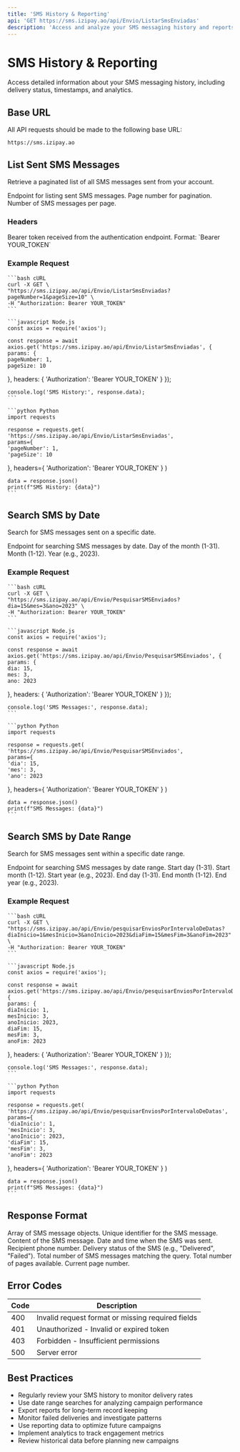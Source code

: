 ```yaml
---
title: 'SMS History & Reporting'
api: 'GET https://sms.izipay.ao/api/Envio/ListarSmsEnviadas'
description: 'Access and analyze your SMS messaging history and reports.'
---
```


# SMS History & Reporting

Access detailed information about your SMS messaging history, including delivery status, timestamps, and analytics.

## Base URL

All API requests should be made to the following base URL:

```
https://sms.izipay.ao
```

## List Sent SMS Messages

Retrieve a paginated list of all SMS messages sent from your account.

<ParamField path="Envio/ListarSmsEnviadas" type="string">
    Endpoint for listing sent SMS messages.
</ParamField>

<ParamField query="pageNumber" type="integer" default="1">
    Page number for pagination.
</ParamField>

<ParamField query="pageSize" type="integer" default="10">
    Number of SMS messages per page.
</ParamField>

### Headers

<ParamField header="Authorization" type="string" required>
    Bearer token received from the authentication endpoint. Format: `Bearer YOUR_TOKEN`
</ParamField>

### Example Request

<CodeGroup>

    ```bash cURL
    curl -X GET \
    "https://sms.izipay.ao/api/Envio/ListarSmsEnviadas?pageNumber=1&pageSize=10" \
    -H "Authorization: Bearer YOUR_TOKEN"
    ```

    ```javascript Node.js
    const axios = require('axios');

    const response = await axios.get('https://sms.izipay.ao/api/Envio/ListarSmsEnviadas', {
    params: {
    pageNumber: 1,
    pageSize: 10
},
    headers: {
    'Authorization': 'Bearer YOUR_TOKEN'
}
});

    console.log('SMS History:', response.data);
    ```

    ```python Python
    import requests

    response = requests.get(
    'https://sms.izipay.ao/api/Envio/ListarSmsEnviadas',
    params={
    'pageNumber': 1,
    'pageSize': 10
},
    headers={
    'Authorization': 'Bearer YOUR_TOKEN'
}
    )

    data = response.json()
    print(f"SMS History: {data}")
    ```

</CodeGroup>

## Search SMS by Date

Search for SMS messages sent on a specific date.

<ParamField path="Envio/PesquisarSMSEnviados" type="string">
    Endpoint for searching SMS messages by date.
</ParamField>

<ParamField query="dia" type="integer" required>
    Day of the month (1-31).
</ParamField>

<ParamField query="mes" type="integer" required>
    Month (1-12).
</ParamField>

<ParamField query="ano" type="integer" required>
    Year (e.g., 2023).
</ParamField>

### Example Request

<CodeGroup>

    ```bash cURL
    curl -X GET \
    "https://sms.izipay.ao/api/Envio/PesquisarSMSEnviados?dia=15&mes=3&ano=2023" \
    -H "Authorization: Bearer YOUR_TOKEN"
    ```

    ```javascript Node.js
    const axios = require('axios');

    const response = await axios.get('https://sms.izipay.ao/api/Envio/PesquisarSMSEnviados', {
    params: {
    dia: 15,
    mes: 3,
    ano: 2023
},
    headers: {
    'Authorization': 'Bearer YOUR_TOKEN'
}
});

    console.log('SMS Messages:', response.data);
    ```

    ```python Python
    import requests

    response = requests.get(
    'https://sms.izipay.ao/api/Envio/PesquisarSMSEnviados',
    params={
    'dia': 15,
    'mes': 3,
    'ano': 2023
},
    headers={
    'Authorization': 'Bearer YOUR_TOKEN'
}
    )

    data = response.json()
    print(f"SMS Messages: {data}")
    ```

</CodeGroup>

## Search SMS by Date Range

Search for SMS messages sent within a specific date range.

<ParamField path="Envio/pesquisarEnviosPorIntervaloDeDatas" type="string">
    Endpoint for searching SMS messages by date range.
</ParamField>

<ParamField query="diaInicio" type="integer" required>
    Start day (1-31).
</ParamField>

<ParamField query="mesInicio" type="integer" required>
    Start month (1-12).
</ParamField>

<ParamField query="anoInicio" type="integer" required>
    Start year (e.g., 2023).
</ParamField>

<ParamField query="diaFim" type="integer" required>
    End day (1-31).
</ParamField>

<ParamField query="mesFim" type="integer" required>
    End month (1-12).
</ParamField>

<ParamField query="anoFim" type="integer" required>
    End year (e.g., 2023).
</ParamField>

### Example Request

<CodeGroup>

    ```bash cURL
    curl -X GET \
    "https://sms.izipay.ao/api/Envio/pesquisarEnviosPorIntervaloDeDatas?diaInicio=1&mesInicio=3&anoInicio=2023&diaFim=15&mesFim=3&anoFim=2023"
    \
    -H "Authorization: Bearer YOUR_TOKEN"
    ```

    ```javascript Node.js
    const axios = require('axios');

    const response = await axios.get('https://sms.izipay.ao/api/Envio/pesquisarEnviosPorIntervaloDeDatas', {
    params: {
    diaInicio: 1,
    mesInicio: 3,
    anoInicio: 2023,
    diaFim: 15,
    mesFim: 3,
    anoFim: 2023
},
    headers: {
    'Authorization': 'Bearer YOUR_TOKEN'
}
});

    console.log('SMS Messages:', response.data);
    ```

    ```python Python
    import requests

    response = requests.get(
    'https://sms.izipay.ao/api/Envio/pesquisarEnviosPorIntervaloDeDatas',
    params={
    'diaInicio': 1,
    'mesInicio': 3,
    'anoInicio': 2023,
    'diaFim': 15,
    'mesFim': 3,
    'anoFim': 2023
},
    headers={
    'Authorization': 'Bearer YOUR_TOKEN'
}
    )

    data = response.json()
    print(f"SMS Messages: {data}")
    ```

</CodeGroup>

## Response Format

<ResponseField name="items" type="array">
    Array of SMS message objects.
</ResponseField>

<ResponseField name="items[].id" type="integer">
    Unique identifier for the SMS message.
</ResponseField>

<ResponseField name="items[].conteudo" type="string">
    Content of the SMS message.
</ResponseField>

<ResponseField name="items[].dataEnvio" type="string">
    Date and time when the SMS was sent.
</ResponseField>

<ResponseField name="items[].destinatario" type="string">
    Recipient phone number.
</ResponseField>

<ResponseField name="items[].status" type="string">
    Delivery status of the SMS (e.g., "Delivered", "Failed").
</ResponseField>

<ResponseField name="totalItems" type="integer">
    Total number of SMS messages matching the query.
</ResponseField>

<ResponseField name="totalPages" type="integer">
    Total number of pages available.
</ResponseField>

<ResponseField name="currentPage" type="integer">
    Current page number.
</ResponseField>

## Error Codes

| Code | Description |
|------|-------------|
| 400  | Invalid request format or missing required fields |
| 401  | Unauthorized - Invalid or expired token |
| 403  | Forbidden - Insufficient permissions |
| 500  | Server error |

## Best Practices

- Regularly review your SMS history to monitor delivery rates
- Use date range searches for analyzing campaign performance
- Export reports for long-term record keeping
- Monitor failed deliveries and investigate patterns
- Use reporting data to optimize future campaigns
- Implement analytics to track engagement metrics
- Review historical data before planning new campaigns 
